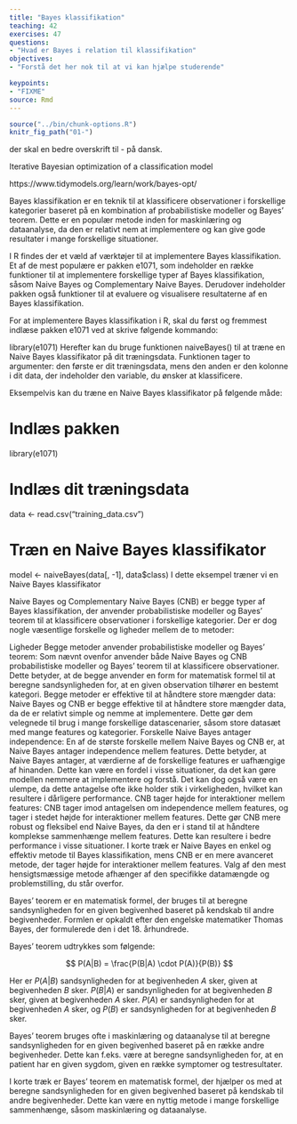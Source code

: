 ```yaml
---
title: "Bayes klassifikation"
teaching: 42
exercises: 47
questions: 
- "Hvad er Bayes i relation til klassifikation"
objectives:
- "Forstå det her nok til at vi kan hjælpe studerende"

keypoints:
- "FIXME"
source: Rmd
---
```


```r
source("../bin/chunk-options.R")
knitr_fig_path("01-")

```


der skal en bedre overskrift til - på dansk.


Iterative Bayesian optimization of a classification model

https://www.tidymodels.org/learn/work/bayes-opt/



Bayes klassifikation er en teknik til at klassificere observationer i forskellige kategorier baseret på en kombination af probabilistiske modeller og Bayes' teorem. Dette er en populær metode inden for maskinlæring og dataanalyse, da den er relativt nem at implementere og kan give gode resultater i mange forskellige situationer.

I R findes der et væld af værktøjer til at implementere Bayes klassifikation. Et af de mest populære er pakken e1071, som indeholder en række funktioner til at implementere forskellige typer af Bayes klassifikation, såsom Naive Bayes og Complementary Naive Bayes. Derudover indeholder pakken også funktioner til at evaluere og visualisere resultaterne af en Bayes klassifikation.

For at implementere Bayes klassifikation i R, skal du først og fremmest indlæse pakken e1071 ved at skrive følgende kommando:


library(e1071)
Herefter kan du bruge funktionen naiveBayes() til at træne en Naive Bayes klassifikator på dit træningsdata. Funktionen tager to argumenter: den første er dit træningsdata, mens den anden er den kolonne i dit data, der indeholder den variable, du ønsker at klassificere.

Eksempelvis kan du træne en Naive Bayes klassifikator på følgende måde:


# Indlæs pakken
library(e1071)

# Indlæs dit træningsdata
data <- read.csv("training_data.csv")

# Træn en Naive Bayes klassifikator
model <- naiveBayes(data[, -1], data$class)
I dette eksempel træner vi en Naive Bayes klassifikator


Naive Bayes og Complementary Naive Bayes (CNB) er begge typer af Bayes klassifikation, der anvender probabilistiske modeller og Bayes' teorem til at klassificere observationer i forskellige kategorier. Der er dog nogle væsentlige forskelle og ligheder mellem de to metoder:

Ligheder
Begge metoder anvender probabilistiske modeller og Bayes' teorem: Som nævnt ovenfor anvender både Naive Bayes og CNB probabilistiske modeller og Bayes' teorem til at klassificere observationer. Dette betyder, at de begge anvender en form for matematisk formel til at beregne sandsynligheden for, at en given observation tilhører en bestemt kategori.
Begge metoder er effektive til at håndtere store mængder data: Naive Bayes og CNB er begge effektive til at håndtere store mængder data, da de er relativt simple og nemme at implementere. Dette gør dem velegnede til brug i mange forskellige datascenarier, såsom store datasæt med mange features og kategorier.
Forskelle
Naive Bayes antager independence: En af de største forskelle mellem Naive Bayes og CNB er, at Naive Bayes antager independence mellem features. Dette betyder, at Naive Bayes antager, at værdierne af de forskellige features er uafhængige af hinanden. Dette kan være en fordel i visse situationer, da det kan gøre modellen nemmere at implementere og forstå. Det kan dog også være en ulempe, da dette antagelse ofte ikke holder stik i virkeligheden, hvilket kan resultere i dårligere performance.
CNB tager højde for interaktioner mellem features: CNB tager imod antagelsen om independence mellem features, og tager i stedet højde for interaktioner mellem features. Dette gør CNB mere robust og fleksibel end Naive Bayes, da den er i stand til at håndtere komplekse sammenhænge mellem features. Dette kan resultere i bedre performance i visse situationer.
I korte træk er Naive Bayes en enkel og effektiv metode til Bayes klassifikation, mens CNB er en mere avanceret metode, der tager højde for interaktioner mellem features. Valg af den mest hensigtsmæssige metode afhænger af den specifikke datamængde og problemstilling, du står overfor.

Bayes' teorem er en matematisk formel, der bruges til at beregne sandsynligheden for en given begivenhed baseret på kendskab til andre begivenheder. Formlen er opkaldt efter den engelske matematiker Thomas Bayes, der formulerede den i det 18. århundrede.

Bayes' teorem udtrykkes som følgende:

$$ P(A|B) = \frac{P(B|A) \cdot P(A)}{P(B)} $$

Her er $P(A|B)$ sandsynligheden for at begivenheden $A$ sker, given at begivenheden $B$ sker. $P(B|A)$ er sandsynligheden for at begivenheden $B$ sker, given at begivenheden $A$ sker. $P(A)$ er sandsynligheden for at begivenheden $A$ sker, og $P(B)$ er sandsynligheden for at begivenheden $B$ sker.

Bayes' teorem bruges ofte i maskinlæring og dataanalyse til at beregne sandsynligheden for en given begivenhed baseret på en række andre begivenheder. Dette kan f.eks. være at beregne sandsynligheden for, at en patient har en given sygdom, given en række symptomer og testresultater.

I korte træk er Bayes' teorem en matematisk formel, der hjælper os med at beregne sandsynligheden for en given begivenhed baseret på kendskab til andre begivenheder. Dette kan være en nyttig metode i mange forskellige sammenhænge, såsom maskinlæring og dataanalyse.